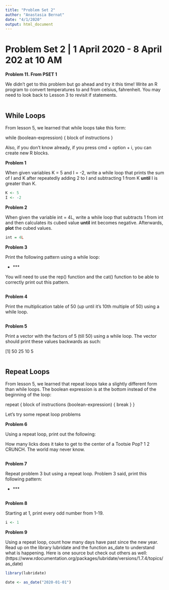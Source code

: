```yaml
---
title: "Problem Set 2"
author: "Anastasia Bernat"
date: "4/1/2020"
output: html_document
---
```

# Problem Set 2 | 1 April 2020 - 8 April 202 at 10 AM

**Problem 11. From PSET 1**

We didn't get to this problem but go ahead and try it this time! Write an R program to convert temperatures to and from celsius, fahrenheit. You may need to look back to Lesson 3 to revisit if statements.

```r

```

## While Loops

From lesson 5, we learned that while loops take this form:

while (boolean-expression) {
  block of instructions
}

Also, if you don't know already, if you press cmd + option + i, you can create new R blocks.

**Problem 1**

When given variables K = 5 and I = -2, write a while loop that prints the sum of I and K after repeatedly adding 2 to I and subtracting 1 from K **until** I is greater than K. 

```r
K <- 5
I <- -2
```

**Problem 2**

When given the variable int = 4L, write a while loop that subtracts 1 from int and then calculates its cubed value **until** int becomes negative. Afterwards, **plot** the cubed values. 

```r
int = 4L
```

**Problem 3**

Print the following pattern using a while loop:

*
**
***
****

You will need to use the rep() function and the cat() function to be able to correctly print out this pattern.

```r

```


**Problem 4**

Print the multiplication table of 50 (up until it's 10th multiple of 50) using a while loop.

```r

```

**Problem 5**

Print a vector with the factors of 5 (till 50) using a while loop. The vector should print these values backwards as such: 

[1] 50 25 10  5

```r

```

## Repeat Loops 

From lesson 5, we learned that repeat loops take a slightly different form than while loops. The boolean expression is at the bottom instead of the beginning of the loop:

repeat {
  block of instructions
  (boolean-expression) {
    break
  }
}

Let's try some repeat loop problems

**Problem 6**

Using a repeat loop, print out the following:

How many licks does it take to get to the center of a Tootsie Pop?
1
2
CRUNCH. The world may never know.

```r

```

**Problem 7**

Repeat problem 3 but using a repeat loop. Problem 3 said, print this following pattern:

*
**
***
****

```r

```

**Problem 8**

Starting at 1, print every odd number from 1-19.

```r
i <- 1

```

**Problem 9**

Using a repeat loop, count how many days have past since the new year. Read up on the library lubridate and the function as_date to understand what is happening. Here is one source but check out others as well: (https://www.rdocumentation.org/packages/lubridate/versions/1.7.4/topics/as_date)


```r
library(lubridate)

date <- as_date("2020-01-01")

```

